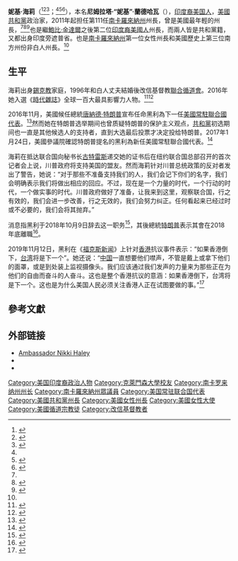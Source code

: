 {{noteTA
|1=zh:唐纳德;zh-hans:唐纳德;zh-hant:唐納德;zh-tw:唐納;zh-cn:唐纳德;zh-hk:當勞;zh-mo:當勞;
|2=zh:特朗普;zh-hans:川普;zh-hant:川普;zh-tw:川普;zh-cn:特朗普;zh-hk:特朗普;zh-mo:杜林普;
|3=zh-hans:妮基;zh-hant:妮基;
|4=zh-hans:海莉;zh-hant:海莉;
}}
{{Infobox officeholder
|name         = 妮基‧海莉
|image        = Nikki_Haley_official_photo.jpg
|caption = 2017年任職常駐聯合國代表時期的美國國務院官方肖像照
|office       = {{USA}}第29任[[美國常駐聯合國代表|常駐聯合國代表]]
|president    = [[唐納·川普|唐納·川普]]
|term_start   = 2017年1月27日
|term_end     = 2018年12月31日
|predecessor  = [[萨曼莎·鲍尔|萨曼莎·鲍尔]]{{small|（正職）}}<br/>{{le|米歇爾·J·西松|Michele J. Sison}}{{small|（代理）}}
|successor    = {{le|喬納森·柯恩 (外交家)|Jonathan Cohen (diplomat)|喬納森·柯恩}}{{small|（代理）}}<br/>[[希瑟·奈特|希瑟·奈特]]{{small|（正職）}}
|order1       = 第116任{{le|南卡羅來納州州長|Governor of South Carolina}}
|lieutenant1  = {{ubl|{{le|肯·阿德 (政治人物)|Ken Ard (politician)|肯·阿德}}|{{le|格倫·F·麥康奈爾|Glenn F. McConnell|格倫·麥康奈爾}}|{{le|燕西·麥吉爾|Yancey McGill}}|[[亨利·麥克馬斯特|亨利·麥克馬斯特]]}}
|term_start1  = 2011年1月11日
|term_end1    = 2017年1月24日
|predecessor1 = [[馬克·桑福德|馬克·桑福德]]
|successor1   = [[亨利·麥克馬斯特|亨利·麥克馬斯特]]
|state_house2 = 南卡羅來納州
|district2    = 第八十七
|term_start2  = 2005年1月11日
|term_end2    = 2011年1月11日
|predecessor2 = {{le|拉里·科恩 (政治人物)|Larry Koon (politician)|拉里·科恩}}
|successor2   = 托德·阿特沃特
|birth_name   = 尼姆拉塔·妮基·蘭德哈瓦<br>Nimrata Nikki Randhawa
|birth_date   = {{birth date and age|1972|1|20}}
|birth_place  = {{USA}}{{nowrap|[[南卡罗来纳州|南卡罗来纳州]][[班贝格_(南卡罗来纳州)|班贝格]]}}
|party        = {{GOP}}
|spouse       = {{le|邁克爾·黑利 (南卡羅來納州)|Michael Haley (South Carolina)|邁克爾·黑利}}
|children     = 2
|residence    = {{le|南卡羅來納州州長官邸|South Carolina Governor's Mansion|州長官邸}}
|alma_mater   = [[克莱门森大学|克莱门森大学]]
|website      = <!--{{url| | }}-->
|footnotes    = 
}}
'''妮基‧海莉'''（{{lang-en|Nikki Haley}}<ref name=ckxx>{{Cite news|title=11月25日译名发布： 妮基‧海莉|url=http://www.cankaoxiaoxi.com/ym/20161125/1461449.shtml|author=新华社译名室|work=参考消息网|date=2016-11-25|accessdate=2016-11-28|archive-date=2016-11-26|archive-url=https://web.archive.org/web/20161126175456/http://www.cankaoxiaoxi.com/ym/20161125/1461449.shtml|dead-url=no}}</ref><ref name=WaPoGlance>{{Cite news|title=Nikki Haley (R): Path to Power|url=http://www.washingtonpost.com/politics/nikki-haley-r/gIQAPvGpAP_topic.html#at-a-glance|work=The Washington Post|accessdate=September 1, 2012|first=Dana|last=Milbank|date=August 9, 2012|archive-date=2018-06-21|archive-url=https://web.archive.org/web/20180621015948/https://www.washingtonpost.com/politics/nikki-haley-r/gIQAPvGpAP_topic.html#at-a-glance|dead-url=no}}</ref><ref name=NYT20100613>{{Cite news|title=All Her Life, Nikki Haley Was the Different One|url=http://www.nytimes.com/2010/06/14/us/politics/14haley.html|date=June 13, 2010|first=Shaila|last=Dewan|work=The New York Times|first2=Robbie|last2=Brown|accessdate=September 1, 2012|archive-date=2018-05-01|archive-url=https://web.archive.org/web/20180501155028/https://www.nytimes.com/2010/06/14/us/politics/14haley.html|dead-url=no}}</ref>；{{bd|1972年|1月20日}}<ref name=NYT20100613 /><ref>{{cite news|title=Nikki Haley: 10 things you didn't know about the S.C. Republican|work=Washington Post Voices|date=2010-06-08|author=Rucker, Philip|url=http://voices.washingtonpost.com/44/2010/06/nikki-haley-10-things-you-didn.html|accessdate=2016-11-23|archive-date=2012-07-15|archive-url=https://www.webcitation.org/69BSAfB9r?url=http://voices.washingtonpost.com/44/2010/06/nikki-haley-10-things-you-didn.html|dead-url=no}}</ref><ref>{{cite news |title=Don't say 'no' to South Carolina Gov. Nikki Haley |work=USA Today |date=2012-04-02 |author=Page, Susan |url=http://www.usatoday.com/news/politics/story/2012-04-02/nikki-haley-south-carolina/53957632/1 |accessdate=2016-11-23 |archive-date=2016-03-05 |archive-url=https://web.archive.org/web/20160305085054/http://www.usatoday.com/news/politics/story/2012-04-02/nikki-haley-south-carolina/53957632/1 |dead-url=no }}</ref>），本名'''尼姆拉塔·“妮基”·蘭德哈瓦'''（{{lang-en|Nimrata "Nikki" Randhawa}}），[[印度裔美国人|印度裔美国人]]，[[美國共和黨|美國共和黨]]政治家，2011年起担任第111任[[南卡羅來納州|南卡羅來納州]]州長，曾是美國最年輕的州長，<ref name=ckxx/><ref>{{cite news |url=http://www.theepochtimes.com/n2/content/view/45304/ |title=Nikki Haley First Indian-American Gov. of South Carolina |first=Jack |last=Phillips |work=The Epoch Times |location=New York |date=November 3, 2010 |accessdate=July 25, 2011 |archive-date=2010-11-07 |archive-url=https://web.archive.org/web/20101107114059/http://www.theepochtimes.com/n2/content/view/45304/ |dead-url=no }}</ref><ref name=la5620397>{{cite news |title=Nikki Haley bests Vincent Sheheen for South Carolina governor |first=Richard |last=Fausset |newspaper=Los Angeles Times |date=November 2, 2010 |url=http://www.latimes.com/news/politics/la-pn-haley-sheheen-final,0,5620397.story |accessdate=2016-11-23 |archive-date=2011-01-26 |archive-url=https://web.archive.org/web/20110126104058/http://www.latimes.com/news/politics/la-pn-haley-sheheen-final,0,5620397.story |dead-url=no }}</ref>也是繼[[鮑比·金達爾|鮑比·金達爾]]之後第二位[[印度裔美國人|印度裔美國人]]州長，而兩人皆是共和黨籍，又都出身印度旁遮普省。也是[[南卡羅來納州|南卡羅來納州]]第一位女性州長和美國歷史上第三位南方州份非白人州長。<ref name=la5620397/>

==生平==
海莉出身[[錫克教|錫克教]]家庭，1996年和白人丈夫{{le|邁克爾·黑利 (南卡羅來納州)|Michael Haley (South Carolina)|邁克爾·黑利}}結婚後改信基督教[[聯合循道會|聯合循道會]]。2016年她入選《[[時代雜誌|時代雜誌]]》全球一百大最具影響力人物。<ref>{{cite news | last1=Campbell | first1=Shanay | script-title=en:Governor Nikki Haley among Time Magazine’s ‘100 Most Influential’ | url=http://wsav.com/2016/04/21/governor-nikki-haley-among-time-magazines-100-most-influential/ | accessdate=23 April 2016 | publisher=WSAV | date=21 April 2016 | archive-date=2017-04-07 | archive-url=https://web.archive.org/web/20170407221130/http://wsav.com/2016/04/21/governor-nikki-haley-among-time-magazines-100-most-influential/ | dead-url=no }}</ref><ref>{{cite news | title=The 100 Most Influential People | url=http://time.com/collection/2016-time-100/ | accessdate=23 April 2016 | publisher=[[Time_(magazine)|Time (magazine)]] | archive-date=2016-11-29 | archive-url=https://web.archive.org/web/20161129133525/http://time.com/collection/2016-time-100/ | dead-url=no }}</ref>

2016年11月，美國候任總統[[唐納德·特朗普|唐納德·特朗普]]宣布任命黑利為下一任[[美國常駐聯合國代表|美國常駐聯合國代表]]。<ref>{{cite web|url=https://www.washingtonpost.com/politics/sc-gov-nikki-haley-tapped-to-be-trumps-un-ambassador/2016/11/23/c1395cb6-b144-11e6-8616-52b15787add0_story.html|work=The Washington Post|title=Gov. Nikki Haley tapped to be Trump’s U.N. ambassador|date=November 23, 2016|accessdate=November 23, 2016|first=Robert|last=Costa|archive-date=2016-11-23|archive-url=https://web.archive.org/web/20161123065549/https://www.washingtonpost.com/politics/sc-gov-nikki-haley-tapped-to-be-trumps-un-ambassador/2016/11/23/c1395cb6-b144-11e6-8616-52b15787add0_story.html|dead-url=no}}</ref>然而她在特朗普选举期间也曾质疑特朗普的保护主义观点，[[共和黨_(美國)|共和黨]]初选期间也一直是其他候选人的支持者，直到大选最后投票才决定投给特朗普。2017年1月24日，美國參議院確認特朗普提名的黑利為新任美國常駐聯合國代表。<ref>{{Cite news |url=http://www.reuters.com/article/us-usa-congress-haley-idUSKBN1582ER |title=U.S. Senate confirms Haley as Trump's U.N. ambassador |date=2017-01-25 |publisher=Reuters |accessdate=2017-01-27 |archive-date=2017-01-28 |archive-url=https://web.archive.org/web/20170128100733/http://www.reuters.com/article/us-usa-congress-haley-idUSKBN1582ER |dead-url=no }}</ref>

海莉在抵达联合国向秘书长[[安東尼奧·古特雷斯|古特雷斯]]递交她的证书后在纽约联合国总部召开的首次记者会上说，川普政府将支持美国的盟友。然而海莉针对川普总统政策的反对者发出了警告，她说：“对于那些不准备支持我们的人，我们会记下你们的名字，我们会明确表示我们将做出相应的回应。不过，现在是一个力量的时代，一个行动的时代，一个做实事的时代。川普政府做好了准备，让我来到这里，观察联合国，行之有效的，我们会进一步改善，行之无效的，我们会努力纠正。任何看起来已经过时或不必要的，我们会将其抛弃。”

消息指黑利于2018年10月9日辞去这一职务<ref>{{cite news|url=https://www.cnn.com/2018/10/09/politics/nikki-haley-resignation/index.html|title=UN Ambassador Nikki Haley resigns|work=CNN|accessdate=2018-10-09|archive-date=2018-10-09|archive-url=https://web.archive.org/web/20181009150532/https://www.cnn.com/2018/10/09/politics/nikki-haley-resignation/index.html|dead-url=no}}</ref>，其後總統[[唐納德·川普|特朗普]]表示其會在2018年底離職<ref>{{cite news |last1=News |first1=ABC |title=Trump says UN Ambassador Nikki Haley leaving administration 'at the end of the year' |url=https://abcnews.go.com/Politics/wireStory/trump-ambassador-nikki-haley-leaving-administration-end-year-58383013 |accessdate=2018-10-09 |work=ABC News |language=en |archive-url=https://web.archive.org/web/20181009211316/https://abcnews.go.com/Politics/wireStory/trump-ambassador-nikki-haley-leaving-administration-end-year-58383013 |archive-date=2018-10-09 |dead-url=yes }}</ref>。

2019年11月12日，黑利在《[[福克斯新闻|福克斯新闻]]》上针对[[香港|香港]]抗议事件表示：“如果香港倒下，[[台湾|台湾]]将是下一个”。她还说：“[[中华人民共和国|中国]]一直想要他们噤声，不管是戴上或拿下他们的面罩，或是到处装上监视摄像头。我们应该通过我们发声的力量来为那些正在为他们的自由而奋斗的人奋斗。这也是整个香港抗议的意涵：如果香港倒下，台湾将是下一个。这也是为什么美国人民必须关注香港人正在试图要做的事。”<ref>{{cite news |author1=锺辰芳 |title=前美驻联合国大使吁关注香港：香港如倒下 台湾将是下一个 |url=https://www.voachinese.com/a/nikki-haley-urges-attention-saying-if-hongkong-falls-taiwan-is-next-20191113/5164986.html |accessdate=2019-11-14 |agency=美国之音 |date=2019年11月14日 |archive-date=2019-11-14 |archive-url=https://web.archive.org/web/20191114085125/https://www.voachinese.com/a/nikki-haley-urges-attention-saying-if-hongkong-falls-taiwan-is-next-20191113/5164986.html |dead-url=no }}</ref>

==參考文獻==
{{Reflist}}

==外部链接==
{{Commons category|Nikki Haley}}
*[https://web.archive.org/web/20180724230149/https://usun.state.gov/leadership/7653 Ambassador Nikki Haley]
*{{Dmoz|Regional/North_America/United_States/South_Carolina/Government/Executive/Former_Governors/Nikki_Haley}}
*{{C-SPAN|Nikki Haley}}

{{美国常驻联合国代表}}
{{Donald Trump cabinet}}

{{DEFAULTSORT:Haley, Nikki}}
[[Category:美国印度裔政治人物|Category:美国印度裔政治人物]]
[[Category:克萊門森大學校友|Category:克萊門森大學校友]]
[[Category:南卡罗来纳州州长|Category:南卡罗来纳州州长]]
[[Category:南卡羅來納州眾議員|Category:南卡羅來納州眾議員]]
[[Category:美国常驻联合国代表|Category:美国常驻联合国代表]]
[[Category:美國共和黨州長|Category:美國共和黨州長]]
[[Category:美國女性州長|Category:美國女性州長]]
[[Category:美國女性大使|Category:美國女性大使]]
[[Category:美國循道宗教徒|Category:美國循道宗教徒]]
[[Category:改信基督教者|Category:改信基督教者]]
